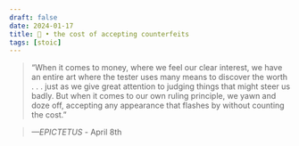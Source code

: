 ```yaml
---
draft: false 
date: 2024-01-17
title: 🗿 • the cost of accepting counterfeits
tags: [stoic]
---
```


>  “When it comes to money, where we feel our clear interest, we have an entire art where the tester uses many means to discover the worth . . . just as we give great attention to judging things that might steer us badly. But when it comes to our own ruling principle, we yawn and doze off, accepting any appearance that flashes by without counting the cost.”

> *—EPICTETUS* - April 8th